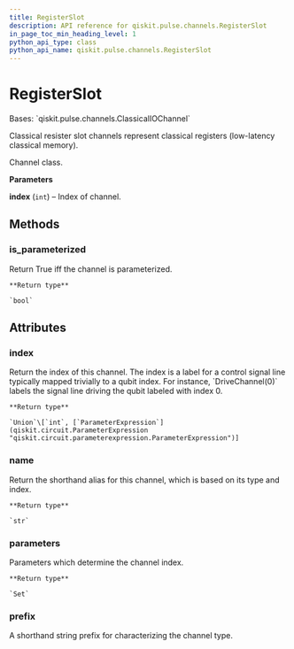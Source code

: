 ```yaml
---
title: RegisterSlot
description: API reference for qiskit.pulse.channels.RegisterSlot
in_page_toc_min_heading_level: 1
python_api_type: class
python_api_name: qiskit.pulse.channels.RegisterSlot
---
```


# RegisterSlot

<Class id="qiskit.pulse.channels.RegisterSlot" isDedicatedPage={true} github="https://github.com/qiskit/qiskit/tree/stable/0.23/qiskit/pulse/channels.py" signature="RegisterSlot(index)" modifiers="class">
  Bases: `qiskit.pulse.channels.ClassicalIOChannel`

  Classical resister slot channels represent classical registers (low-latency classical memory).

  Channel class.

  **Parameters**

  **index** (`int`) – Index of channel.

  ## Methods

  ### is\_parameterized

  <Function id="qiskit.pulse.channels.RegisterSlot.is_parameterized" signature="RegisterSlot.is_parameterized()">
    Return True iff the channel is parameterized.

    **Return type**

    `bool`
  </Function>

  ## Attributes

  ### index

  <Attribute id="qiskit.pulse.channels.RegisterSlot.index">
    Return the index of this channel. The index is a label for a control signal line typically mapped trivially to a qubit index. For instance, `DriveChannel(0)` labels the signal line driving the qubit labeled with index 0.

    **Return type**

    `Union`\[`int`, [`ParameterExpression`](qiskit.circuit.ParameterExpression "qiskit.circuit.parameterexpression.ParameterExpression")]
  </Attribute>

  ### name

  <Attribute id="qiskit.pulse.channels.RegisterSlot.name">
    Return the shorthand alias for this channel, which is based on its type and index.

    **Return type**

    `str`
  </Attribute>

  ### parameters

  <Attribute id="qiskit.pulse.channels.RegisterSlot.parameters">
    Parameters which determine the channel index.

    **Return type**

    `Set`
  </Attribute>

  ### prefix

  <Attribute id="qiskit.pulse.channels.RegisterSlot.prefix" attributeTypeHint="Optional[str]" attributeValue="'c'">
    A shorthand string prefix for characterizing the channel type.
  </Attribute>
</Class>

